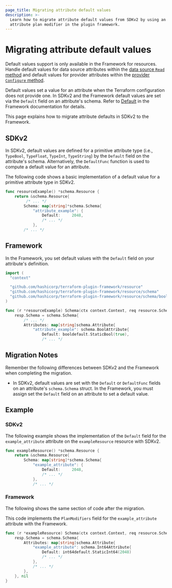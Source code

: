 ```yaml
---
page_title: Migrating attribute default values
description: >-
  Learn how to migrate attribute default values from SDKv2 by using an
  attribute plan modifier in the plugin framework.
---
```


# Migrating attribute default values

Default values support is only available in the Framework for resources. Handle default values for data source attributes within the [data source `Read` method](/terraform/plugin/framework/data-sources#read-method) and default values for provider attributes within the [provider `Configure` method](/terraform/plugin/framework/providers#configure-method).

Default values set a value for an attribute when the Terraform configuration does not provide one. In SDKv2 and the
Framework default values are set via the `Default` field on an attribute's schema.
Refer to
[Default](/terraform/plugin/framework/resources/default)
in the Framework documentation for details.

This page explains how to migrate attribute defaults in SDKv2 to the Framework.

## SDKv2

In SDKv2, default values are defined for a primitive attribute type (i.e., `TypeBool`, `TypeFloat`, `TypeInt`,
`TypeString`) by the `Default` field on the attribute's schema. Alternatively, the `DefaultFunc` function is used to
compute a default value for an attribute.

The following code shows a basic implementation of a default value for a primitive attribute type in SDKv2.

```go
func resourceExample() *schema.Resource {
    return &schema.Resource{
         /* ... */
        Schema: map[string]*schema.Schema{
            "attribute_example": {
                Default:     2048,
                /* ... */
            },
        /* ... */
```

## Framework

In the Framework, you set default values with the `Default` field on your attribute's definition.

```go
import (
  "context"

  "github.com/hashicorp/terraform-plugin-framework/resource"
  "github.com/hashicorp/terraform-plugin-framework/resource/schema"
  "github.com/hashicorp/terraform-plugin-framework/resource/schema/booldefault"
)

func (r *resourceExample) Schema(ctx context.Context, req resource.SchemaRequest, resp *resource.SchemaResponse) {
    resp.Schema = schema.Schema{
        /* ... */
        Attributes: map[string]schema.Attribute{
            "attribute_example": schema.BoolAttribute{
                Default: booldefault.StaticBool(true),
                /* ... */
```

## Migration Notes

Remember the following differences between SDKv2 and the Framework when completing the migration.

- In SDKv2, default values are set with the `Default` or `DefaultFunc` fields on an attribute's `schema.Schema` struct.
In the Framework, you must assign set the `Default` field on an attribute to set a default value.

## Example

### SDKv2

The following example shows the implementation of the `Default` field for the
`example_attribute` attribute on the `exampleResource` resource with SDKv2.

```go
func exampleResource() *schema.Resource {
    return &schema.Resource{
        Schema: map[string]*schema.Schema{
            "example_attribute": {
                Default:     2048,
                /* ... */
            },
            /* ... */
```

### Framework

The following shows the same section of code after the migration.

This code implements the `PlanModifiers` field for the `example_attribute` attribute with the Framework.

```go
func (r *exampleResource) Schema(ctx context.Context, req resource.SchemaRequest, resp *resource.SchemaResponse) {
    resp.Schema = schema.Schema{
        Attributes: map[string]schema.Attribute{
            "example_attribute": schema.Int64Attribute{
                Default: int64default.StaticInt64(2048)
                /* ... */
            },
            /* ... */
        },
    }, nil
}
```
